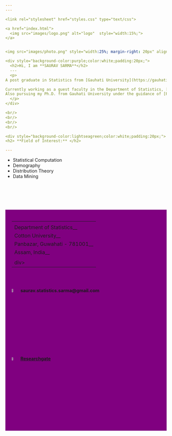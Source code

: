 ```yaml
---
---

<link rel="stylesheet" href="styles.css" type="text/css">

<a href="index.html">
  <img src="images/logo.png" alt="logo"  style="width:15%;">
</a>


<img src="images/photo.png" style="width:25%; margin-right: 20px" align="right">

<div style="background-color:purple;color:white;padding:20px;">
  <h2>Hi, I am **SAURAV SARMA**</h2>
  ---
  <p>
A post graduate in Statistics from [Gauhati University](https://gauhati.ac.in/).

Currently working as a guest faculty in the Department of Statistics, [Cotton University](https://cottonuniversity.ac.in/).
Also pursuing my Ph.D. from Gauhati University under the guidance of [Prof Kishore K Das](https://www.gauhati.ac.in/member.php?name=kishore-kumar-das&aid=3&did=32).
  </p>
</div>

<br/>
<br/>
<br/>
<br/>

<div style="background-color:lightseagreen;color:white;padding:20px;">
<h2> **Field of Interest:** </h2>

---
```


+ Statistical Computation 
+ Demography 
+ Distribution Theory 
+ Data Mining

</div>

<br/>
<br/>
<br/>
<br/>

<div style="background-color:purple;color:white;padding:20px;">
  <h2>Feel free to contact me</h2>
  ---
  <p>
__Department of Statistics__  
__Cotton University__  
__Panbazar, Guwahati - 781001__  
__Assam, India__
  </p>
</div>

<br/>
<br/>

<a>
  <img src="images/gmail.png" alt="Email"  style="width:5%;">
  **saurav.statistics.sarma@gmail.com**
</a>

<a>
  <img src="images/rg.png" alt="Researchgate"  style="width:5%;">
  [**Researchgate**](https://www.researchgate.net/profile/Saurav_Sarma3)
</a>




